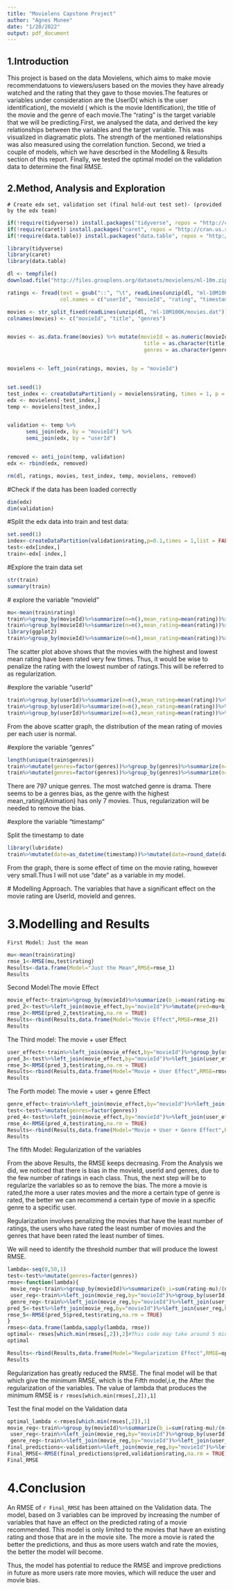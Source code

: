 ---
title: "Movielens Capstone Project"
author: "Agnes Munee"
date: "1/20/2022"
output: pdf_document
---



## 1.Introduction

This project is based on the data Movielens, which aims to make movie recommendatuons to viewers/users based on the movies they have already watched and the rating that they gave to those movies.The features or variables under consideration are the UserID( which is the user identification), the movieId ( which is the movie Identification), the title of the movie and the genre of each movie.The "rating" is the target variable that we will be predicting.First, we analysed the data, and derived the key relationships between the variables and the target variable. This was visualized in diagramatic plots. The strength of the mentioned relationships was also measured using the correlation function. Second, we tried a couple of models, which we have descrbed in the Modelling & Results section of this report. Finally, we tested the optimal model on the validation data to determine the final RMSE.


## 2.Method, Analysis and Exploration

    # Create edx set, validation set (final hold-out test set)- (provided by the edx team)
```{r,echo=FALSE,message=FALSE}
if(!require(tidyverse)) install.packages("tidyverse", repos = "http://cran.us.r-project.org")
if(!require(caret)) install.packages("caret", repos = "http://cran.us.r-project.org")
if(!require(data.table)) install.packages("data.table", repos = "http://cran.us.r-project.org")

library(tidyverse)
library(caret)
library(data.table)
```


```{r,echo=FALSE,message=FALSE}
dl <- tempfile()
download.file("http://files.grouplens.org/datasets/movielens/ml-10m.zip", dl)

ratings <- fread(text = gsub("::", "\t", readLines(unzip(dl, "ml-10M100K/ratings.dat"))),
                 col.names = c("userId", "movieId", "rating", "timestamp"))

movies <- str_split_fixed(readLines(unzip(dl, "ml-10M100K/movies.dat")), "\\::", 3)
colnames(movies) <- c("movieId", "title", "genres")


movies <- as.data.frame(movies) %>% mutate(movieId = as.numeric(movieId),
                                            title = as.character(title),
                                            genres = as.character(genres))


movielens <- left_join(ratings, movies, by = "movieId")


set.seed(1) 
test_index <- createDataPartition(y = movielens$rating, times = 1, p = 0.1, list = FALSE)
edx <- movielens[-test_index,]
temp <- movielens[test_index,]


validation <- temp %>% 
      semi_join(edx, by = "movieId") %>%
      semi_join(edx, by = "userId")


removed <- anti_join(temp, validation)
edx <- rbind(edx, removed)

rm(dl, ratings, movies, test_index, temp, movielens, removed)
```

  

   #Check if the data has been loaded correctly
```{r,echo=FALSE}
dim(edx)
dim(validation)
```

   #Split the edx data into train and test data: 
```{r,echo=FALSE}
set.seed(1)
index<-createDataPartition(validation$rating,p=0.1,times = 1,list = FALSE)
test<-edx[index,]
train<-edx[-index,]

```
 #Explore the train data set
```{r,echo=FALSE,message=FALSE}
str(train)
summary(train)
```
 # explore the variable "movieId"
```{r,echo=FALSE}
mu<-mean(train$rating)
train%>%group_by(movieId)%>%summarize(n=n(),mean_rating=mean(rating))%>%arrange(desc(mean_rating))%>%slice(1:5)
train%>%group_by(movieId)%>%summarize(n=n(),mean_rating=mean(rating))%>%arrange(mean_rating)%>%slice(1:5)
library(ggplot2)
train%>%group_by(movieId)%>%summarize(n=n(),mean_rating=mean(rating))%>%ggplot(aes(mean_rating,n)) + geom_point()
```
The scatter plot above shows that the movies with the highest and lowest  mean rating have been rated very few times.
Thus, it would be wise to penalize the rating with the lowest number of ratings.This will be referred to as regularization.

 #explore the variable "userId"
```{r,echo=FALSE}
train%>%group_by(userId)%>%summarize(n=n(),mean_rating=mean(rating))%>%arrange(desc(mean_rating))%>%slice(1:5)
train%>%group_by(userId)%>%summarize(n=n(),mean_rating=mean(rating))%>%arrange(mean_rating)%>%slice(1:5)
train%>%group_by(userId)%>%summarize(n=n(),mean_rating=mean(rating))%>%ggplot(aes(mean_rating,n)) + geom_point()

```
 
 From the above scatter graph, the distribution of the mean rating of movies per each user is normal.
 
  #explore the variable "genres"
```{r,echo=FALSE}
length(unique(train$genres))
train%>%mutate(genres=factor(genres))%>%group_by(genres)%>%summarize(n=n(),mean_rating=mean(rating))%>%arrange(desc(mean_rating))%>%slice(1:5)
train%>%mutate(genres=factor(genres))%>%group_by(genres)%>%summarize(n=n()/1000,mean_rating=mean(rating))%>%ggplot(aes(mean_rating,n)) + geom_point()

```
  There are 797 unique genres.
  The most watched genre is drama.
  There seems to be a genres bias, as the genre with the highest mean_rating(Animation) has only 7 movies.
  Thus, regularization will be needed to remove the bias.
 
   #explore the variable "timestamp"
   
  Split the timestamp to date

```{r,echo=FALSE,message=FALSE}
library(lubridate)
train%>%mutate(date=as_datetime(timestamp))%>%mutate(date=round_date(date,unit="week"))%>%group_by(date)%>%summarize(rating=mean(rating))%>%ggplot(aes(date,rating)) + geom_point() + geom_smooth()

```

  From the graph, there is some effect of time on the movie rating, however very small.Thus I will not use "date" as a variable in my model.
  
  # Modelling Approach.
  The variables that have a significant effect on the movie rating are UserId, movieId and genres.
  
# 3.Modelling and Results
  
    First Model: Just the mean

```{r,echo=FALSE}
mu<-mean(train$rating)
rmse_1<-RMSE(mu,test$rating)
Results<-data.frame(Model="Just the Mean",RMSE=rmse_1)
Results
```

  
  Second Model:The movie Effect
  
```{r,echo=FALSE}
movie_effect<-train%>%group_by(movieId)%>%summarize(b_i=mean(rating-mu))
pred_2<-test%>%left_join(movie_effect,by="movieId")%>%mutate(pred=mu+b_i)%>%.$pred
rmse_2<-RMSE(pred_2,test$rating,na.rm = TRUE)
Results<-rbind(Results,data.frame(Model="Movie Effect",RMSE=rmse_2))
Results

```
 
 The Third model: The movie + user Effect  
 
```{r,echo=FALSE}
user_effect<-train%>%left_join(movie_effect,by="movieId")%>%group_by(userId)%>%summarize(b_u=mean(rating-mu-b_i))
pred_3<-test%>%left_join(movie_effect,by="movieId")%>%left_join(user_effect,by="userId")%>%mutate(pred=mu+b_i+b_u)%>%.$pred
rmse_3<-RMSE(pred_3,test$rating,na.rm = TRUE)
Results<-rbind(Results,data.frame(Model="Movie + User Effect",RMSE=rmse_3))
Results
```
 
   
   The Forth model: The movie + user  + genre Effect  
   
```{r,echo=FALSE}
genre_effect<-train%>%left_join(movie_effect,by="movieId")%>%left_join(user_effect,by="userId")%>%group_by(genres)%>%summarize(b_g=mean(rating-mu-b_i-b_u))
test<-test%>%mutate(genres=factor(genres))
pred_4<-test%>%left_join(movie_effect,by="movieId")%>%left_join(user_effect,by="userId")%>%left_join(genre_effect,by="genres")%>%mutate(pred=mu+b_i+b_u+b_g)%>%.$pred
rmse_4<-RMSE(pred_4,test$rating,na.rm = TRUE)
Results<-rbind(Results,data.frame(Model="Movie + User + Genre Effect",RMSE=rmse_4))
Results
```
  
  The fifth Model: Regularization of the variables
  

From the above Results, the RMSE keeps decreasing.
From the Analysis we did, we noticed that there is bias in the movieId, userId and genres, due to the few number of ratings in each class. Thus, the next step will be to regularize the variables so as to remove the bias.
The more a movie is rated,the more a user rates movies and the more a certain type of genre is rated,  the better we can recommend a certain type of movie in a specific genre to a specific user.

Regularization involves penalizing the movies that have the least number of ratings, the users who have rated the least number of movies and the genres that have been rated the least number of times.
   
We will need to identify the threshold number that will produce the lowest RMSE.   

```{r,echo=FALSE}
lambda<-seq(0,50,1)
test<-test%>%mutate(genres=factor(genres))
rmse<-function(lambda){
 movie_reg<-train%>%group_by(movieId)%>%summarize(b_i=sum(rating-mu)/(n() +lambda))
 user_reg<-train%>%left_join(movie_reg,by="movieId")%>%group_by(userId)%>%summarize(b_u=sum(rating-mu-b_i)/(n()+lambda))
 genre_reg<-train%>%left_join(movie_reg,by="movieId")%>%left_join(user_reg,by="userId")%>%group_by(genres)%>%summarize(b_g=sum(rating-mu-b_i-b_u)/(n()+lambda))
pred_5<-test%>%left_join(movie_reg,by="movieId")%>%left_join(user_reg,by="userId")%>%left_join(genre_reg,by="genres")%>%mutate(pred=mu+b_i+b_u+b_g)
rmse_5<-RMSE(pred_5$pred,test$rating,na.rm = TRUE)
}
rmses<-data.frame(lambda,sapply(lambda, rmse))
optimal<- rmses[which.min(rmses[,2]),2]#This code may take around 5 minutes
optimal

```
```{r,echo=FALSE}
Results<-rbind(Results,data.frame(Model="Regularization Effect",RMSE=optimal))
Results
```

 Regularization has greatly reduced the RMSE.
 The final model will be that which give the minimum RMSE, which is the Fifth model,i.e, the After the regularization of the variables.
 The value of lambda that produces the minimum RMSE is `r rmses[which.min(rmses[,2]),1]`
 
 
 Test the final model on the Validation data
 
```{r,echo=FALSE}
optimal_lambda <-rmses[which.min(rmses[,2]),1]
movie_reg<-train%>%group_by(movieId)%>%summarize(b_i=sum(rating-mu)/(n() +optimal_lambda))
 user_reg<-train%>%left_join(movie_reg,by="movieId")%>%group_by(userId)%>%summarize(b_u=sum(rating-mu-b_i)/(n()+optimal_lambda))
 genre_reg<-train%>%left_join(movie_reg,by="movieId")%>%left_join(user_reg,by="userId")%>%group_by(genres)%>%summarize(b_g=sum(rating-mu-b_i-b_u)/(n()+optimal_lambda))
final_predictions<-validation%>%left_join(movie_reg,by="movieId")%>%left_join(user_reg,by="userId")%>%left_join(genre_reg,by="genres")%>%mutate(pred=mu+b_i+b_u+b_g)
Final_RMSE<-RMSE(final_predictions$pred,validation$rating,na.rm = TRUE)
Final_RMSE

```

# 4.Conclusion

 An RMSE of `r Final_RMSE` has been attained on the Validation data.
 The model, based on 3 variables can be improved by increasing the number of variables that have an effect on the predicted rating of a movie recommended.
 This model is only limited to the movies that have an existing rating and those that are in the movie site.
 The more a movie is rated the better the predictions, and thus as more users watch and rate the movies, the better the model will become.
 
 Thus, the model has potential to reduce the RMSE and improve predictions in future as more users rate more movies, which will reduce the user and movie bias.
 
 
